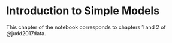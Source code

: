 # Introduction to Simple Models {#intro}

This chapter of the notebook corresponds to chapters 1 and 2 of @judd2017data.
